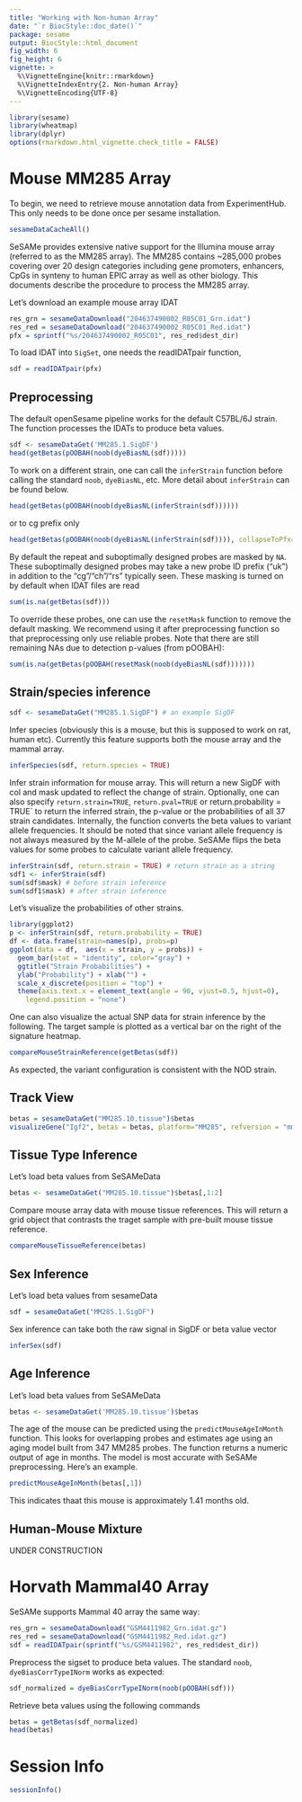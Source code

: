 ```yaml
---
title: "Working with Non-human Array"
date: "`r BiocStyle::doc_date()`"
package: sesame
output: BiocStyle::html_document
fig_width: 6
fig_height: 6
vignette: >
  %\VignetteEngine{knitr::rmarkdown}
  %\VignetteIndexEntry{2. Non-human Array}
  %\VignetteEncoding{UTF-8}
---
```


```r
library(sesame)
library(wheatmap)
library(dplyr)
options(rmarkdown.html_vignette.check_title = FALSE)
```

# Mouse MM285 Array

To begin, we need to retrieve mouse annotation data from ExperimentHub.
This only needs to be done once per sesame installation.
```r
sesameDataCacheAll()
```

SeSAMe provides extensive native support for the Illumina mouse array
(referred to as the MM285 array).
The MM285 contains ~285,000 probes covering over 20 design categories including
gene promoters, enhancers, CpGs in synteny to human EPIC array as well as other
biology. This documents describe the procedure to process the MM285 array.

Let's download an example mouse array IDAT
```r
res_grn = sesameDataDownload("204637490002_R05C01_Grn.idat")
res_red = sesameDataDownload("204637490002_R05C01_Red.idat")
pfx = sprintf("%s/204637490002_R05C01", res_red$dest_dir)
```

To load IDAT into `SigSet`, one needs the readIDATpair function,
```r
sdf = readIDATpair(pfx)
```

## Preprocessing

The default openSesame pipeline works for the default C57BL/6J strain. The
function processes the IDATs to produce beta values.

```r
sdf <- sesameDataGet('MM285.1.SigDF')
head(getBetas(pOOBAH(noob(dyeBiasNL(sdf)))))
```

To work on a different strain, one can call the `inferStrain` function before
calling the standard `noob`, `dyeBiasNL`, etc. More detail about `inferStrain`
can be found below.

```r
head(getBetas(pOOBAH(noob(dyeBiasNL(inferStrain(sdf))))))
```

or to cg prefix only

```r
head(getBetas(pOOBAH(noob(dyeBiasNL(inferStrain(sdf)))), collapseToPfx=TRUE))
```

By default the repeat and suboptimally designed probes are masked by `NA`.
These suboptimally designed probes may take a new probe ID prefix ("uk") in
addition to the "cg"/"ch"/"rs" typically seen. These masking is turned on by
default when IDAT files are read

```r
sum(is.na(getBetas(sdf)))
```

To override these probes, one can use the `resetMask` function to remove the
default masking. We recommend using it after preprocessing function so that
preprocessing only use reliable probes. Note that there are still remaining NAs
due to detection p-values (from pOOBAH):

```r
sum(is.na(getBetas(pOOBAH(resetMask(noob(dyeBiasNL(sdf)))))))
```

## Strain/species inference

```r
sdf <- sesameDataGet("MM285.1.SigDF") # an example SigDF
```

Infer species (obviously this is a mouse, but this is supposed to work on rat,
human etc). Currently this feature supports both the mouse array and the mammal
array.
```r
inferSpecies(sdf, return.species = TRUE)
```

Infer strain information for mouse array. This will return a new SigDF with col
and mask updated to reflect the change of strain. Optionally, one can also
specify `return.strain=TRUE`, `return.pval=TRUE` or return.probability = TRUE`
to return the inferred strain, the p-value or the probabilities of all 37
strain candidates.  Internally, the function converts the beta values to
variant allele frequencies. It should be noted that since variant allele
frequency is not always measured by the M-allele of the probe. SeSAMe flips the
beta values for some probes to calculate variant allele frequency.

```r
inferStrain(sdf, return.strain = TRUE) # return strain as a string
sdf1 <- inferStrain(sdf)
sum(sdf$mask) # before strain inference
sum(sdf1$mask) # after strain inference
```

Let's visualize the probabilities of other strains.

```r
library(ggplot2)
p <- inferStrain(sdf, return.probability = TRUE)
df <- data.frame(strain=names(p), probs=p)
ggplot(data = df,  aes(x = strain, y = probs)) +
  geom_bar(stat = "identity", color="gray") +
  ggtitle("Strain Probabilities") +
  ylab("Probability") + xlab("") +
  scale_x_discrete(position = "top") +
  theme(axis.text.x = element_text(angle = 90, vjust=0.5, hjust=0),
    legend.position = "none")
```

One can also visualize the actual SNP data for strain inference by the
following. The target sample is plotted as a vertical bar on the right of the
signature heatmap.

```r
compareMouseStrainReference(getBetas(sdf))
```

As expected, the variant configuration is consistent with the NOD strain.

## Track View
```r
betas = sesameDataGet("MM285.10.tissue")$betas
visualizeGene("Igf2", betas = betas, platform="MM285", refversion = "mm10")
```

## Tissue Type Inference

Let's load beta values from SeSAMeData
```r
betas <- sesameDataGet("MM285.10.tissue")$betas[,1:2]
```

Compare mouse array data with mouse tissue references. This will return a grid
object that contrasts the traget sample with pre-built mouse tissue reference.
```r
compareMouseTissueReference(betas)
```

## Sex Inference

Let's load beta values from sesameData
```r
sdf = sesameDataGet("MM285.1.SigDF")
```

Sex inference can take both the raw signal in SigDF or beta value vector
```r
inferSex(sdf)
```

## Age Inference

Let's load beta values from SeSAMeData
```r
betas <- sesameDataGet('MM285.10.tissue')$betas
```

The age of the mouse can be predicted using the `predictMouseAgeInMonth`
function. This looks for overlapping probes and estimates age using an aging
model built from 347 MM285 probes. The function returns a numeric output of
age in months. The model is most accurate with SeSAMe preprocessing.
Here's an example.
```r
predictMouseAgeInMonth(betas[,1])
```
This indicates thaat this mouse is approximately 1.41 months old.

## Human-Mouse Mixture

UNDER CONSTRUCTION

# Horvath Mammal40 Array

SeSAMe supports Mammal 40 array the same way:

```r
res_grn = sesameDataDownload("GSM4411982_Grn.idat.gz")
res_red = sesameDataDownload("GSM4411982_Red.idat.gz")
sdf = readIDATpair(sprintf("%s/GSM4411982", res_red$dest_dir))
```

Preprocess the sigset to produce beta values.
The standard `noob`, `dyeBiasCorrTypeINorm` works as expected:
```r
sdf_normalized = dyeBiasCorrTypeINorm(noob(pOOBAH(sdf)))
```
Retrieve beta values using the following commands
```r
betas = getBetas(sdf_normalized)
head(betas)
```

# Session Info

```r
sessionInfo()
```